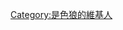 {{Userbox
  |border-c = #000000
  |border-s = 1
  |id-c     = #000000
  |id-s     = 14
  |id-fc    = #ffffff
  |info-s   = 10
  |info-fc  = #000000
  |id       = 色狼
  |info     = 這個用戶是個'''[[色狼]]'''。
}}

<includeonly>[[Category:是色狼的維基人]]</includeonly>